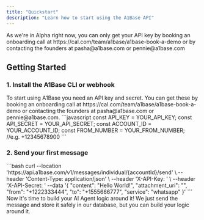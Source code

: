 ```yaml
---
title: "Quickstart"
description: "Learn how to start using the A1Base API"
---
```


<Note>
  As we're in Alpha right now, you can only get your API key by booking an
  onboarding call at https://cal.com/team/a1base/a1base-book-a-demo or by
  contacting the founders at pasha@a1base.com or pennie@a1base.com
</Note>

## Getting Started

### 1. Install the A1Base CLI or webhook

<AccordionGroup>
  <Accordion icon="key" title="Get your API keys">
    To start using A1Base you need an API key and secret. You can get these by
    booking an onboarding call at https://cal.com/team/a1base/a1base-book-a-demo or
    contacting the founders at pasha@a1base.com or pennie@a1base.com.
  </Accordion>

  <Accordion icon="rectangle-terminal" title="Set up your key variables">
    ```javascript
    const API_KEY = YOUR_API_KEY; 
    const API_SECRET = YOUR_API_SECRET;
    const ACCOUNT_ID = YOUR_ACCOUNT_ID; 
    const FROM_NUMBER = YOUR_FROM_NUMBER; //e.g. +12345678900
    ```
  </Accordion>
</AccordionGroup>

### 2. Send your first message

<AccordionGroup>
  <Accordion icon="message-bot" title="Send your first message">
    ```bash
    curl --location 'https://api.a1base.com/v1/messages/individual/{accountId}/send' \
    --header 'Content-Type: application/json' \
    --header 'X-API-Key: <api-key>' \
    --header 'X-API-Secret: <api-key>'
    --data '{
        "content": "Hello World!",
        "attachment_uri": "",
        "from": "+1222333444",      
        "to": "+1555666777", 
        "service": "whatsapp"
    }'
    ```
  </Accordion>

  <Accordion icon="rocket" title="Build your AI Agent logic around it">
    Now it's time to build your AI Agent logic around it! We just send the message and store
    it safely in our database, but you can build your logic around it.
  </Accordion>
</AccordionGroup>